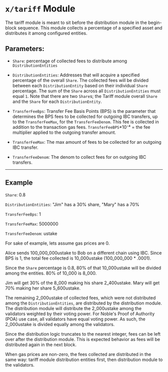 # `x/tariff` Module

The tariff module is meant to sit before the distribution module in the begin-block sequence. This module collects a percentage of a specified asset and distributes it among configured entities.

## Parameters:

- `Share`: percentage of collected fees to distribute among `DistributionEntities`

- `DistributionEntities`: Addresses that will acquire a specified percentage of the overall `Share`. The collected fees will be divided between each `DistributionEntity` based on their individual `Share` percentage. The sum of the `Share` across all `DistributionEntities` must equal `1`. Note that there are two `Share`s; the Tariff module overall `Share` and the `Share` for each `DistributionEntity`.

- `TransferFeeBps`: Transfer Fee Basis Points (BPS) is the parameter that determines the BPS fees to be collected for outgoing IBC transfers, up to the `TransferFeeMax`, for the `TransferFeeDenom`. This fee is collected in addition to the transaction gas fees. `TransferFeeBPS`\*10⁻⁴ = the fee multiplier applied to the outgoing transfer amount.

- `TransferFeeMax`: The max amount of fees to be collected for an outgoing IBC transfer.

- `TransferFeeDenom`: The denom to collect fees for on outgoing IBC transfers.

---

## Example

`Share`: 0.8

`DistributionEntities`: "Jim" has a 30% share, "Mary" has a 70%

`TransferFeeBps`: 1

`TransferFeeMax`: 5000000

`TransferFeeDenom`: ustake

For sake of example, lets assume gas prices are 0.

Alice sends 100_000_000ustake to Bob on a different chain using IBC. Since BPS is 1, the total fee collected is 10_000ustake (100_000_000 \* .0001).

Since the `Share` percentage is 0.8, 80% of that 10_000ustake will be divided among the entities. 80% of 10_000 is 8_000.

Jim will get 30% of the 8_000 making his share 2_400ustake. Mary will get 70% making her share 5_600ustake.

The remaining 2_000ustake of collected fees, which were not distributed among the `DistributionEntities`, are distributed by the distribution module. The distribution module will distribute the 2_000ustake among the validators weighted by their voting power. For Noble's Proof of Authority (POA) use case, all validators have equal voting power. As such, the 2_000ustake is divided equally among the validators.

Since the distribution logic truncates to the nearest integer, fees can be left over after the distribution module. This is expected behavior as fees will be distributed again in the next block.

When gas prices are non-zero, the fees collected are distributed in the same way: tariff module distribution entities first, then distribution module to the validators.
